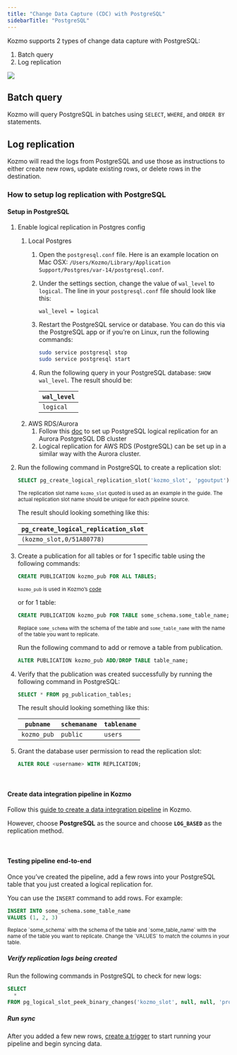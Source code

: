 ```yaml
---
title: "Change Data Capture (CDC) with PostgreSQL"
sidebarTitle: "PostgreSQL"
---
```


Kozmo supports 2 types of change data capture with PostgreSQL:

1. Batch query
1. Log replication

![](https://user-images.githubusercontent.com/78053898/198754309-2ef713a7-62c8-4ea8-9ebb-8c24ed038cb3.png)

## Batch query

Kozmo will query PostgreSQL in batches using `SELECT`, `WHERE`, and `ORDER BY`
statements.

## Log replication

Kozmo will read the logs from PostgreSQL and use those as instructions to either
create new rows, update existing rows, or delete rows in the destination.

### How to setup log replication with PostgreSQL

#### Setup in PostgreSQL

1. Enable logical replication in Postgres config
    1. Local Postgres
        1. Open the `postgresql.conf` file. Here is an example location on Mac OSX:
            `/Users/Kozmo/Library/Application Support/Postgres/var-14/postgresql.conf`.
        1. Under the settings section, change the value of `wal_level` to `logical`. The line in your
        `postgresql.conf` file should look like this:
            ```text
            wal_level = logical
            ```
        1. Restart the PostgreSQL service or database. You can do this via the PostgreSQL app or if you’re
        on Linux, run the following commands:
            ```bash
            sudo service postgresql stop
            sudo service postgresql start
            ```
        1. Run the following query in your PostgreSQL database: `SHOW wal_level`. The result should be:

            | `wal_level` |
            | --- |
            | `logical` |
    1. AWS RDS/Aurora
        1. Follow this [doc](https://docs.aws.amazon.com/AmazonRDS/latest/AuroraUserGuide/AuroraPostgreSQL.Replication.Logical.html#AuroraPostgreSQL.Replication.Logical.Configure)
            to set up PostgreSQL logical replication for an Aurora PostgreSQL DB cluster
        1. Logical replication for AWS RDS (PostgreSQL) can be set up in a similar way with the Aurora cluster.

1. Run the following command in PostgreSQL to create a replication slot:
    ```sql
    SELECT pg_create_logical_replication_slot('kozmo_slot', 'pgoutput');
    ```

    <sub>The replication slot name `kozmo_slot` quoted is used as an example in the guide. The actual replication slot name should be unique for each pipeline source. </sub>

    The result should looking something like this:

    | `pg_create_logical_replication_slot` |
    | --- |
    | `(kozmo_slot,0/51A80778)` |

1. Create a publication for all tables or for 1 specific table using the following commands:
    ```sql
    CREATE PUBLICATION kozmo_pub FOR ALL TABLES;
    ```

    <sub>`kozmo_pub` is used in Kozmo’s [code](https://github.com/kozmoai/kozmoai/blob/master/kozmo_integrations/kozmo_integrations/sources/postgresql/__init__.py#L126)</sub>


    or for 1 table:

    ```sql
    CREATE PUBLICATION kozmo_pub FOR TABLE some_schema.some_table_name;
    ```

    <sub>Replace `some_schema` with the schema of the table and `some_table_name` with the name
    of the table you want to replicate.</sub>
    
    Run the following command to add or remove a table from publication.
    ```sql
    ALTER PUBLICATION kozmo_pub ADD/DROP TABLE table_name;
    ```

1. Verify that the publication was created successfully by running the following command in PostgreSQL:
    ```sql
    SELECT * FROM pg_publication_tables;
    ```

    The result should looking something like this:

    | `pubname` | `schemaname` | `tablename` |
    | --- | --- | --- |
    | `kozmo_pub` | `public` | `users` |

1. Grant the database user permission to read the replication slot:
    ```sql
    ALTER ROLE <username> WITH REPLICATION;
    ```
<br />

#### Create data integration pipeline in Kozmo

Follow this [guide to create a data integration pipeline](/guides/data-integration-pipeline)
in Kozmo.

However, choose <b>PostgreSQL</b> as the source and choose <b>`LOG_BASED`</b> as the
replication method.

<br />

#### Testing pipeline end-to-end

Once you’ve created the pipeline, add a few rows into your PostgreSQL table that you just
created a logical replication for.

You can use the `INSERT` command to add rows. For example:

```sql
INSERT INTO some_schema.some_table_name
VALUES (1, 2, 3)
```

<sub>
  Replace `some_schema` with the schema of the table and `some_table_name` with the name
  of the table you want to replicate.
</sub>

<sub>
  Change the `VALUES` to match the columns in your table.
</sub>

##### Verify replication logs being created

Run the following commands in PostgreSQL to check for new logs:

```sql
SELECT
  *
FROM pg_logical_slot_peek_binary_changes('kozmo_slot', null, null, 'proto_version', '1', 'publication_names', 'kozmo_pub');
```

##### Run sync

After you added a few new rows, [create a trigger](/guides/triggering-pipelines#trigger)
to start running your pipeline and begin syncing data.

<br />
